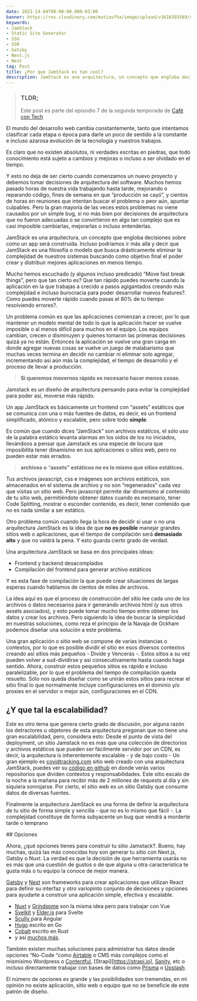 ```yaml
---
date: 2021-14-04T08:00:00.000-03:00
banner: https://res.cloudinary.com/matiasfha/image/upload/v1618393569/sangga-rima-roman-selia-VkNrl7ZHi5M-unsplash_g7uqm4.jpg
keywords:
- JamStack
- Static Site Generator
- SSG
- SSR
- Gatsby
- Next.js
- Next
tag: Post
title: ¿Por que JamStack es tan cool?
description: JamStack es una arquitectura, un concepto que engloba decisiones sobre como un app será construida. Incluso podríamos ir más allá y decir que JamStack es una filosofía o modelo que busca drásticamente eliminar la complejidad de nuestros sistemas buscando como objetivo final el poder crear y distribuir mejores aplicaciones en menos tiempo.
---
```

<script>
</script>

> ### TLDR; 
> Este post es parte del episodio 7 de la segunda temporada de [Café con Tech](https://www.cafecon.tech)
> <Buzzsprout buzzsproutId="/8317715-por-que-jamstack-es-tan-cool" />

El mundo del desarrollo web cambia constantemente, tanto que intentamos clasificar cada etapa o época para darle un poco de sentido a la constante e incluso azarosa evolución de la tecnología y nuestros trabajos.

Es claro que no existen absolutos, ni verdades escritas en piedras, que todo conocimiento está sujeto a cambios y mejoras o incluso a ser olvidado en el tiempo.

Y esto no deja de ser cierto cuando comenzamos un nuevo proyecto y debemos tomar decisiones de arquitectura del software. Muchos hemos pasado horas de nuestra vida trabajando hasta tarde, mejorando o reparando código, fines de semana en que “producción se cayó”, y cientos de horas en reuniones que intentan buscar el problema o peor aún, apuntar culpables. Pero la gran mayoría de las veces estos problemas no viene causados por un simple bug, si no más bien por decisiones de arquitectura que no fueron adecuadas o se convirtieron en algo tan complejo que es casi imposible cambiarlas, mejorarlas o incluso entenderlas.

JamStack es una arquitectura, un concepto que engloba decisiones sobre como un app será construida. Incluso podríamos ir más allá y decir que JamStack es una filosofía o modelo que busca drásticamente eliminar la complejidad de nuestros sistemas buscando como objetivo final el poder crear y distribuir mejores aplicaciones en menos tiempo.

Mucho hemos escuchado (y algunos incluso predicado) “Move fast break things”, pero que tan cierto es? Que tan rápido puedes moverte cuando la aplicación en la que trabajas a crecido a pasos agigantados creando más complejidad e incluso burocracia para poder desarrollar nuevos features?. Como puedes moverte rápido cuando pasas el 80% de tu tiempo resolviendo errores?.

Un problema común es que las aplicaciones comienzan a crecer, por lo que mantener un modelo mental de todo lo que la aplicación hacer se vuelve imposible o al menos difícil para muchos en el equipo. Los equipos cambian, crecen o disminuyen y quienes tomaron las primeras decisiones quizá ya no están. Entonces la aplicación se vuelve una gran carga en donde agregar nuevas cosas se vuelve un juego de malabarismo que muchas veces termina en decidir no cambiar ni eliminar solo agregar, incrementando así aún más la complejidad, el tiempo de desarrollo y el proceso de llevar a producción.

> **Si queremos movernos rápido es necesario hacer menos cosas**.

Jamstack es un diseño de arquitectura pensando para evitar la complejidad para poder así, moverse más rápido.

Un app JamStack es básicamente un frontend con “assets” estáticos que se comunica con una o más fuentes de datos, es decir, es un frontend simplificado, atómico y escalable, pero sobre todo **simple**.

Es común que cuando dices “JamStack” son archivos estáticos, el sólo uso de la palabra estático levanta alarmas en los oídos de los no iniciados, llevándoos a pensar que Jamstack es una especie de locura que imposibilita tener dinamismo en sus aplicaciones o sitios web, pero no pueden estar más errados.

> **archivos o** “**assets" estáticos no es lo mismo que sitios estáticos.**

Tus archivos javascript, css e imágenes son archivos estáticos, son almacenados en el sistema de archivo y no son “regenerados” cada vez que visitas un sitio web. Pero javascript permite dar dinamismo al contenido de tu sitio web, permitiéndote obtener datos cuando es necesario, tener Code Splitting, mostrar o esconder contenido, es decir, tener contenido que no es nada similar a ser estático.

Otro problema común cuando llega la hora de decidir si usar o no una arquitectura JamStack es la idea de que **no es posible** manejar grandes sitios web o aplicaciones,  que el tiempo de compilación será **demasiado alto** y que no valdrá la pena. Y esto guarda cierto grado de verdad.

Una arquitectura JamStack se basa en dos principales ideas:

- Frontend y backend desacomplados
- Compilación del frontend para generar archivo estáticos

Y es esta fase de compilación la que puede crear situaciones de largas esperas cuando hablamos de cientos de miles de archivos.

La idea aquí es que el proceso de construcción del sitio lee cada uno de los archivos o datos necesarios para ir generando archivos html (y sus otros assets asociados), y esto puede tomar mucho tiempo entre obtener los datos y crear los archivos. Pero siguiendo la idea de buscar la simplicidad en nuestras soluciones, como reza el principio de la Navaja de Ockham podemos diseñar una solución a este problema.

Una gran aplicación o sitio web se compone de varias instancias o contextos, por lo que es posible dividir el sitio en esos diversos contextos creando así sitios más pequeños - Divide y Vencerás -. Estos sitios a su vez pueden volver a sud-dividirse y así consecutivamente hasta cuando haga sentido. Ahora, construir estos pequeños sitios es rápido e incluso paralelizable, por lo que el problema del tiempo de compilación queda resuelto. Sólo nos queda diseñar como se unirán estos sitios para recrear el sitio final lo que normalmente incluye configuraciones en el dominio y/o proxies en el servidor o mejor aún, configuraciones en el CDN.

## ¿Y que tal la escalabilidad?

Este es otro tema que genera cierto grado de discusión, por alguna razón los detractores u objetores de esta arquitectura pregonan que no tiene una gran escalabilidad, pero, considera esto: Desde el punto de vista del deployment, un sitio Jamstack no es más que una colección de directorios y archivos estáticos que pueden ser fácilmente servidor por un CDN, es decir, la arquitectura is inherentemente escalable - y de bajo costo - Un gran ejemplo es [covidtracking.com](https://covidtracking.com/)  sitio web creado con una arquitectura JamStack, puedes ver su [código en github](https://github.com/COVID19Tracking) en donde verás varios repositorios que dividen contextos y responsabilidades. Este sitio escalo de la noche a la mañana para recibir más de 2 millones de requests al día y sin siquiera sonrojarse.
Por cierto, el sitio web es un sitio Gatsby que consume datos de diversas fuentes.

Finalmente la arquitectura JamStack es una forma de definir la arquitectura de tu sitio de forma simple y sencilla - que no es lo mismo que fácil -. La complejidad constituye de forma subyacente un bug que vendrá a morderte tarde o temprano

## Opciones

Ahora, ¿qué opciones tienes para construir tu sitio Jamstack?. Bueno, hay muchas, quizá las más conocidas hoy son generar tu sitio con Next.js, Gatsby o Nuxt. La verdad es que la decisión de que herramienta usarás no es más que una cuestión de gustos o de que alguna u otra característica te gusta  más o tu equipo la conoce de mejor manera.

[Gatsby](http://gatsbyjs.com/) y [Next](http://nextjs.org/) son frameworks para crear aplicaciones que utilizan React para definir su interfaz y otro variopinto conjunto de decisiones y opciones para ayudarte a construir una aplicación simple, efectiva y escalable.

- [Nuxt](http://nuxtjs.org/) y [Grindsome](https://gridsome.org/) son la misma idea pero para trabajar con Vue
- [Svelkit](http://kit.svelte.dev/) y [Elder.js](https://elderguide.com/tech/elderjs/) para Svelte
- [Scully ](https://scully.io/) para Angular
- [Hugo](https://gohugo.io/) escrito en Go
- [Cobalt](https://cobalt-org.github.io/) escrito en Rust
- y así [muchos más](https://jamstack.org/generators/).

También existen muchas soluciones para administrar tus datos desde opciones “No-Code “como [Airtable](http://airtable.com/) o CMS más complejos como el mismísimo Wordpress o [Contentful](https://www.contentful.com), [Strapi][https://strapi.io], [Sanity](https://sanity.io), etc o incluso directamente trabajar con bases de datos como [Prisma](https://prisma.io) o [Upstash](https://upstash.com).

El número de opciones es grande y las posibilidades son tremendas, en mi opinión no existe aplicación, sitio web o equipo que no se beneficie de este patrón de diseño.
